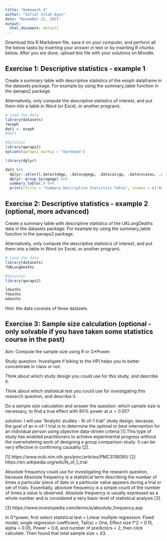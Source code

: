 ```yaml
---
title: "Homework 4"
author: "Safial Islam Ayon"
date: "November 21, 2021"
output:
  html_document: default
---
```


Download this R Markdown file, save it on your computer, and perform all the below tasks by inserting your answer in text or by inserting R chunks below. After you are done, upload this file with your solutions on Moodle.

## Exercise 1: Descriptive statistics - example 1

Create a summary table with descriptive statistics of the esoph dataframe in the datasets package. For example by using the summary_table function in the qwraps2 package.

Alternatively, only compute the descriptive statistics of interest, and put them into a table in Word (or Excel, or another program).

```r
# Load the data
library(datasets)
?esoph
dat1 <- esoph
#dat1

#Solution
library(qwraps2)
options(qwraps2_markup = "markdown")

library(dplyr)

dat1 %>%
  dplyr::select(.data$tobgp, .data$agegp, .data$alcgp, .data$ncases, .data$ncontrols) %>%
  dplyr::group_by(agegp) %>%
  summary_table(.) %>%
  print(rtitle = "Summary Descriptive Statistics Table", cnames = c("Age: 25-34    ", "Age: 35-44    ", "Age: 45-54    ", "Age: 55-64    ", "Age: 65-74    ", "Age: 75+    "))

```


## Exercise 2: Descriptive statistics - example 2 (optional, more advanced)

Create a summary table with descriptive statistics of the UKLungDeaths data in the datasets package. For example by using the summary_table function in the qwraps2 package. 

Alternatively, only compute the descriptive statistics of interest, and put them into a table in Word (or Excel, or another program).

```r
# Load the data
library(datasets)
?UKLungDeaths 

#Solution
library(qwraps2)

ldeaths
fdeaths
mdeaths

```

Hint: the data consists of three datasets.

## Exercise 3: Sample size calculation (optional - only solvable if you have taken some statistics course in the past)

Aim: Compute the sample size using R or G*Power.

Study question: Investigate if biking to the HPI helps you to better concentrate in class or not. 

Think about which study design you could use for this study, and describe it.

Think about which statistical test you could use for investigating this research question, and describe it.

Do a sample size calculation and answer the question: which sample size is necessary, to find a true effect with 80\% power at $\alpha=0.05$?

solution:
I will use "Analytic studies - N-of-1 trial" study design, because, the goal of an n-of-1 trial is to determine the optimal or best intervention for an individual person using objective data-driven criteria [1].This type of study has enabled practitioners to achieve experimental progress without the overwhelming work of designing a group comparison study. It can be very effective in confirming causality [2].

[1] https://www.ncbi.nlm.nih.gov/pmc/articles/PMC3118090/
[2] https://en.wikipedia.org/wiki/N_of_1_trial


Absolute frequency could use for investigating the research question, because Absolute frequency is a statistical term describing the number of times a particular piece of data or a particular value appears during a trial or set of trials. Essentially, absolute frequency is a simple count of the number of times a value is observed. Absolute frequency is usually expressed as a whole number and is considered a very basic level of statistical analysis [3].

[3] https://www.investopedia.com/terms/a/absolute_frequency.asp


In G*power, first select statistical test = Linear multiple regression: Fixed model, single regression coefficient, Tail(s) = One, Effect size f^2 = 0.15, alpha = 0.05, Power = 0.8, and number of predictors = 2, then click calculate. Then found that total sample size = 43.   
